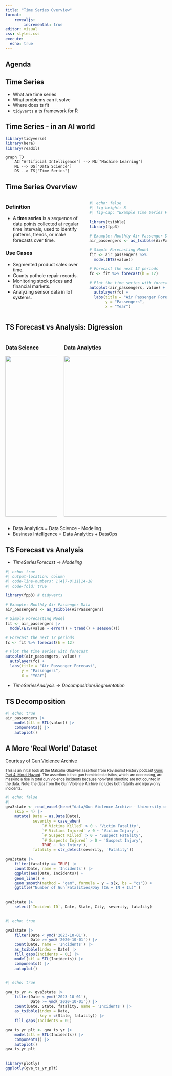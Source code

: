 ```yaml
---
title: "Time Series Overview"
format: 
    revealjs:
        incremental: true
editor: visual
css: styles.css
execute: 
  echo: true
---
```


## Agenda

## Time Series

-   What are time series
-   What problems can it solve
-   Where does ts fit
-   `tidyverts` a ts framework for R

## Time Series - in an AI world

```r
library(tidyverse)
library(here)
library(readxl)
```

```mermaid
graph TD
    AI["Artificial Intelligence"] --> ML["Machine Learning"]
    ML --> DS["Data Science"]
    DS --> TS["Time Series"]
```

## Time Series Overview

::::: columns
::: {.column width="50%"}
### Definition

-   A **time series** is a sequence of data points collected at regular time intervals, used to identify patterns, trends, or make forecasts over time.

### Use Cases

-   Segmented product sales over time.
-   County pothole repair records.
-   Monitoring stock prices and financial markets.
-   Analyzing sensor data in IoT systems.
:::

::: {.column width="50%"}
```r
#| echo: false
#| fig-height: 8
#| fig-cap: "Example Time Series Forecast"

library(tsibble)
library(fpp3)

# Example: Monthly Air Passenger Data
air_passengers <- as_tsibble(AirPassengers)

# Simple Forecasting Model
fit <- air_passengers %>%
  model(ETS(value))

# Forecast the next 12 periods
fc <- fit %>% forecast(h = 12)

# Plot the time series with forecast
autoplot(air_passengers, value) +
  autolayer(fc) +
  labs(title = "Air Passenger Forecast",
       y = "Passengers",
       x = "Year")
```
:::
:::::



## TS Forecast vs Analysis: Digression {.big-bullets}

:::::: columns
:::: {.column width="50%"}
### Data Science

![](images/r4ds-workflow.png){width="500"}
:::: 
:::: column

::: fragment
### Data Analytics

![](images/r4ds-workflow-bi.png){width="500"}
:::
::::
::::::

-   Data Analytics = Data Science - Modeling
-   Business Intelligence = Data Analytics + DataOps



## TS Forecast vs Analysis {.smaller} 

<div class="big-bullets">
-   $Time Series Forecast \Rightarrow Modeling$
</div>

```r
#| echo: true
#| output-location: column
#| code-line-numbers: 1|4|7-8|11|14-18
#| code-fold: true

library(fpp3) # tidyverts

# Example: Monthly Air Passenger Data
air_passengers <- as_tsibble(AirPassengers)

# Simple Forecasting Model
fit <- air_passengers |>
  model(ETS(value ~ error() + trend() + season()))

# Forecast the next 12 periods
fc <- fit %>% forecast(h = 12)

# Plot the time series with forecast
autoplot(air_passengers, value) +
  autolayer(fc) +
  labs(title = "Air Passenger Forecast",
       y = "Passengers",
       x = "Year")
```

<div class="big-bullets">
-   $Time Series Analysis \Rightarrow Decomposition/Segmentation$
</div>

## TS Decomposition

```r
#| echo: true
air_passengers |> 
    model(stl = STL(value)) |> 
    components() |> 
    autoplot()
```

## A More 'Real World' Dataset {.smaller}

Courtesy of [Gun Violence Archive](https://www.gunviolencearchive.org)

::: {style="font-size: 0.8em;"}
This is an initial look at the Malcolm Gladwell assertion from Revisionist History podcast [Guns Part 4: Moral Hazard](https://www.pushkin.fm/podcasts/revisionist-history/guns-part-4-moral-hazard). The assertion is that gun homicide statistics, which are decreasing, are masking a rise in total gun violence incidents because non-fatal shooting are not counted in the data. Note: the data from the Gun Violence Archive includes both fatality and injury-only incidents.
:::

```r
#| echo: false
#| 
gva3state <- read_excel(here("data/Gun Violence Archive - University of San Diego - Killed or Injured 20140101 - 20231010.xlsx"), 
    skip = 4) |> 
    mutate( Date = as.Date(Date),
            severity = case_when(
                `# Victims Killed` > 0 ~ 'Victim Fatality',
                `# Victims Injured` > 0 ~ 'Victim Injury',
                `# Suspect Killed` > 0 ~ 'Suspect Fatality',
                `# Suspects Injured` > 0 ~ 'Suspect Injury',
                TRUE ~ 'No Injury'),
            fatality = str_detect(severity, 'Fatality'))

gva3state |> 
    filter(fatality == TRUE) |> 
    count(Date, name = 'Incidents') |> 
    ggplot(aes(Date, Incidents)) + 
    geom_line() +
    geom_smooth(method = "gam", formula = y ~ s(x, bs = "cs")) +
    ggtitle("Number of Gun Fatalities/Day (CA + IN + IL)" )
```

##  {.smaller}

```r
gva3state |> 
    select(`Incident ID`, Date, State, City, severity, fatality)

```

##  {.smaller}

```r
#| echo: true

gva3state |> 
    filter(Date < ymd('2023-10-01'),
           Date >= ymd('2020-10-01')) |>
    count(Date, name = 'Incidents') |> 
    as_tsibble(index = Date) |> 
    fill_gaps(Incidents = 0L) |> 
    model(stl = STL(Incidents)) |> 
    components() |> 
    autoplot()
```

##  {.smaller}

```r
#| echo: true

gva_ts_yr <- gva3state |> 
    filter(Date < ymd('2023-10-01'),
           Date >= ymd('2020-10-01')) |> 
    count(Date, State, fatality, name = 'Incidents') |> 
    as_tsibble(index = Date,
               key = c(State, fatality)) |> 
    fill_gaps(Incidents = 0L)

gva_ts_yr_plt <- gva_ts_yr |> 
    model(stl = STL(Incidents)) |> 
    components() |> 
    autoplot()
gva_ts_yr_plt
```

##  {.smaller}

```r
library(plotly)
ggplotly(gva_ts_yr_plt)
```

